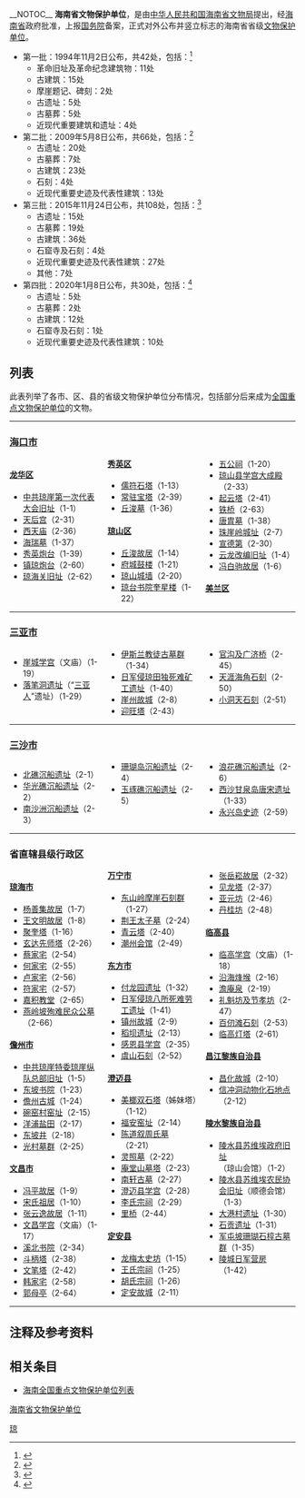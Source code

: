 __NOTOC__
'''海南省文物保护单位'''，是由[[中华人民共和国|中华人民共和国]][[海南省文物局|海南省文物局]]提出，经[[海南省|海南省]]政府批准，上报[[中国国务院|国务院]]备案，正式对外公布并竖立标志的海南省省级[[文物保护单位|文物保护单位]]。

*第一批：1994年11月2日公布，共42处，包括：<ref>{{cite web | language =  | publisher = 海南史志网 | title = 海南省政府公布第一批省级文物保护单位 | url = http://www.hnszw.org.cn/data/news/2009/04/40361/ | author =  | date =  | accessdate = 2009-12-25 | archive-url = https://web.archive.org/web/20150407024259/http://www.hnszw.org.cn/data/news/2009/04/40361/ | archive-date = 2015-04-07 | dead-url = yes }}</ref>
**革命旧址及革命纪念建筑物：11处
**古建筑：15处
**摩崖题记、碑刻：2处
**古遗址：5处
**古墓葬：5处
**近现代重要建筑和遗址：4处
*第二批：2009年5月8日公布，共66处，包括：<ref>{{cite web | language =  | publisher = 海南省人民政府 | title = 海南省人民政府关于公布海南省第二批省级文物保护单位的通知 琼府〔2009〕42号 | url = http://www.hainan.gov.cn/data/zfwj/2009/06/2348/ | author = 海南省人民政府 | date = 2009-05-08 | accessdate = 2009-12-25 | archive-url = https://web.archive.org/web/20150408174026/http://www.hainan.gov.cn/data/zfwj/2009/06/2348/ | archive-date = 2015-04-08 | dead-url = yes }}</ref>
**古遗址：20处
**古墓葬：7处
**古建筑：23处
**石刻：4处
**近现代重要史迹及代表性建筑：13处
*第三批：2015年11月24日公布，共108处，包括：<ref>{{cite web | language =  | publisher = 海南省人民政府 | title = 海南省人民政府关于公布第三批省级文物保护单位的通知 | url = http://www.hainan.gov.cn/hainan/szfwj/201511/be34fe07802e4d738284522fa236e21d.shtml | author = 海南省人民政府 | date = 2015-11-24 | accessdate = 2021-01-06 | archive-date = 2020-04-01 | archive-url = https://web.archive.org/web/20200401092423/http://www.hainan.gov.cn/hainan/szfwj/201511/be34fe07802e4d738284522fa236e21d.shtml | dead-url = no }}</ref>
**古遗址：15处
**古墓葬：19处
**古建筑：36处
**石窟寺及石刻：4处
**近现代重要史迹及代表性建筑：27处
**其他：7处
*第四批：2020年1月8日公布，共30处，包括：<ref>{{cite web | language =  | publisher = 海南省人民政府 | title = 海南省人民政府关于公布第四批省级文物保护单位的通知 琼府函〔2020〕5号 | url = http://www.hainan.gov.cn/hainan/szfwj/202001/756dcb62b7a34c96ba9b97f014ce1c10.shtml | author = 海南省人民政府 | date = 2020-01-10 | accessdate = 2021-01-06 | archive-date = 2020-02-07 | archive-url = https://web.archive.org/web/20200207221528/http://www.hainan.gov.cn/hainan/szfwj/202001/756dcb62b7a34c96ba9b97f014ce1c10.shtml | dead-url = no }}</ref>
**古遗址：5处
**古墓葬：2处
**古建筑：12处
**石窟寺及石刻：1处
**近现代重要史迹及代表性建筑：10处

==列表==
此表列举了各市、区、县的省级文物保护单位分布情况，包括部分后来成为[[全国重点文物保护单位|全国重点文物保护单位]]的文物。
----
===[[海口市|海口市]]===
<div style="-moz-column-count:3; column-count:3;">

====[[龙华区_(海口市)|龙华区]]====
*[[中共琼崖第一次代表大会旧址|中共琼崖第一次代表大会旧址]]（1-1）
*[[海口天后宫|天后宫]]（2-31）
*[[西天庙|西天庙]]（2-36）
*[[海瑞墓|海瑞墓]]（1-37）
*[[秀英炮台|秀英炮台]]（1-39）
*[[镇琼炮台|镇琼炮台]]（2-60）
*[[琼海关旧址|琼海关旧址]]（2-62）

====[[秀英区|秀英区]]====
*[[儒符石塔|儒符石塔]]（1-13）
*[[常驻宝塔|常驻宝塔]]（2-39）
*[[丘浚墓|丘浚墓]]（1-36）

====[[琼山区|琼山区]]====
*[[丘浚故居|丘浚故居]]（1-14）
*[[府城鼓楼|府城鼓楼]]（1-21）
*[[琼山城墙|琼山城墙]]（2-20）
*[[琼台书院奎星楼|琼台书院奎星楼]]（1-22）
*[[五公祠|五公祠]]（1-20）
*[[琼山县学宫大成殿|琼山县学宫大成殿]]（2-33）
*[[起云塔|起云塔]]（2-41）
*[[南渡江铁桥|铁桥]]（2-63）
*[[唐胄墓|唐胄墓]]（1-38）
*[[珠崖岭城址|珠崖岭城址]]（2-7）
*[[宣德第|宣德第]]（2-30）
*[[云龙改编旧址|云龙改编旧址]]（1-4）
*[[冯白驹故居|冯白驹故居]]（1-6）

====[[美兰区|美兰区]]====

</div>
----
===[[三亚市|三亚市]]===
<div style="-moz-column-count:3; column-count:3;">
*[[崖城学宫|崖城学宫]]（文庙）（1-19）
*[[落笔洞遗址|落笔洞遗址]]（“[[三亚人|三亚人]]”遗址）（1-29）
*[[伊斯兰教徒古墓群|伊斯兰教徒古墓群]]（1-34）
*[[日军侵琼田独死难矿工遗址|日军侵琼田独死难矿工遗址]]（1-40）
*[[崖州故城|崖州故城]]（2-8）
*[[迎旺塔|迎旺塔]]（2-43）
*[[官沟及广济桥|官沟及广济桥]]（2-45）
*[[天涯海角石刻|天涯海角石刻]]（2-50）
*[[小洞天石刻|小洞天石刻]]（2-51）

</div>
----
===[[三沙市|三沙市]]===
<div style="-moz-column-count:3; column-count:3;">
*[[北礁沉船遗址|北礁沉船遗址]]（2-1）
*[[华光礁沉船遗址|华光礁沉船遗址]]（2-2）
*[[南沙洲沉船遗址|南沙洲沉船遗址]]（2-3）
*[[珊瑚岛沉船遗址|珊瑚岛沉船遗址]]（2-4）
*[[玉琢礁沉船遗址|玉琢礁沉船遗址]]（2-5）
*[[浪花礁沉船遗址|浪花礁沉船遗址]]（2-6）
*[[西沙甘泉岛唐宋遗址|西沙甘泉岛唐宋遗址]]（1-33）
*[[永兴岛史迹|永兴岛史迹]]（2-59）

</div>
----

===省直辖县级行政区===
<div style="-moz-column-count:3; column-count:3;">
<!---
====[[五指山市|五指山市]]====
--->
====[[琼海市|琼海市]]====
*[[杨善集故居|杨善集故居]]（1-7）
*[[王文明故居|王文明故居]]（1-8）
*[[聚奎塔|聚奎塔]]（1-16）
*[[玄达先师塔|玄达先师塔]]（2-26）
*[[蔡家宅|蔡家宅]]（2-54）
*[[何家宅|何家宅]]（2-55）
*[[卢家宅|卢家宅]]（2-56）
*[[符家宅|符家宅]]（2-57）
*[[嘉积教堂|嘉积教堂]]（2-65）
*[[燕岭坡殉难民众公墓|燕岭坡殉难民众公墓]]（2-66）

====[[儋州市|儋州市]]====
*[[中共琼崖特委琼崖纵队总部旧址|中共琼崖特委琼崖纵队总部旧址]]（1-5）
*[[东坡书院|东坡书院]]（1-23）
*[[儋州古城|儋州古城]]（1-24）
*[[碗窑村窑址|碗窑村窑址]]（2-15）
*[[洋浦盐田|洋浦盐田]]（2-17）
*[[东坡井|东坡井]]（2-18）
*[[光村墓群|光村墓群]]（2-25）

====[[文昌市|文昌市]]====
*[[冯平故居|冯平故居]]（1-9）
*[[宋氏祖居|宋氏祖居]]（1-10）
*[[张云逸故居|张云逸故居]]（1-11）
*[[文昌学宫|文昌学宫]]（文庙）（1-17）
*[[溪北书院|溪北书院]]（2-34）
*[[斗柄塔|斗柄塔]]（2-38）
*[[文笔塔|文笔塔]]（2-42）
*[[韩家宅|韩家宅]]（2-58）
*[[郭母亭|郭母亭]]（2-64）

====[[万宁市|万宁市]]====
*[[东山岭摩崖石刻群|东山岭摩崖石刻群]]（1-27）
*[[荆王太子墓|荆王太子墓]]（2-24）
*[[青云塔|青云塔]]（2-40）
*[[潮州会馆|潮州会馆]]（2-49）

====[[东方市|东方市]]====
*[[付龙园遗址|付龙园遗址]]（1-32）
*[[日军侵琼八所死难劳工遗址|日军侵琼八所死难劳工遗址]]（1-41）
*[[镇州故城|镇州故城]]（2-9）
*[[稻坝遗址|稻坝遗址]]（2-13）
*[[感恩县学宫|感恩县学宫]]（2-35）
*[[虞山石刻|虞山石刻]]（2-52）

====[[澄迈县|澄迈县]]====
*[[美榔双石塔|美榔双石塔]]（姊妹塔）（1-12）
*[[福安窑址|福安窑址]]（2-14）
*[[陈道叙周氏墓|陈道叙周氏墓]]（2-21）
*[[灵照墓|灵照墓]]（2-22）
*[[庵堂山墓塔|庵堂山墓塔]]（2-23）
*[[南轩古墓|南轩古墓]]（2-27）
*[[澄迈县学宫|澄迈县学宫]]（2-28）
*[[李氏宗祠|李氏宗祠]]（2-29）
*[[里桥|里桥]]（2-44）

====[[定安县|定安县]]====
*[[龙梅太史坊|龙梅太史坊]]（1-15）
*[[王氏宗祠|王氏宗祠]]（1-25）
*[[胡氏宗祠|胡氏宗祠]]（1-26）
*[[定安故城|定安故城]]（2-11）
*[[张岳崧故居|张岳崧故居]]（2-32）
*[[见龙塔|见龙塔]]（2-37）
*[[亚元坊|亚元坊]]（2-46）
*[[丹桂坊|丹桂坊]]（2-48）
<!---
====[[屯昌县|屯昌县]]====
--->
====[[临高县|临高县]]====
*[[临高学宫|临高学宫]]（文庙）（1-18）
*[[沿海烽堠|沿海烽堠]]（2-16）
*[[澹庵泉|澹庵泉]]（2-19）
*[[礼魁坊及节孝坊|礼魁坊及节孝坊]]（2-47）
*[[百仞滩石刻|百仞滩石刻]]（2-53）
*[[临高灯塔|临高灯塔]]（2-61）
<!---
====[[白沙黎族自治县|白沙黎族自治县]]====
--->
====[[昌江黎族自治县|昌江黎族自治县]]====
*[[昌化故城|昌化故城]]（2-10）
*[[信冲洞动物化石地点|信冲洞动物化石地点]]（2-12）
<!---
====[[乐东黎族自治县|乐东黎族自治县]]====
--->
====[[陵水黎族自治县|陵水黎族自治县]]====
*[[陵水县苏维埃政府旧址|陵水县苏维埃政府旧址]]（琼山会馆）（1-2）
*[[陵水县苏维埃农民协会旧址|陵水县苏维埃农民协会旧址]]（顺德会馆）（1-3）
*[[大港村遗址|大港村遗址]]（1-30）
*[[石贡遗址|石贡遗址]]（1-31）
*[[军屯坡珊瑚石椁古墓群|军屯坡珊瑚石椁古墓群]]（1-35）
*[[陵城日军营房|陵城日军营房]]（1-42）
<!---
====[[保亭黎族苗族自治县|保亭黎族苗族自治县]]====

====[[琼中黎族苗族自治县|琼中黎族苗族自治县]]====
--->
</div>
----

==注释及参考资料==
{{reflist}}

==相关条目==
*[[海南全国重点文物保护单位列表|海南全国重点文物保护单位列表]]

{{省级文物保护单位分省索引}}

[[category:海南省文物保护单位|]]
[[Category:中国省级文物保护单位|琼]]